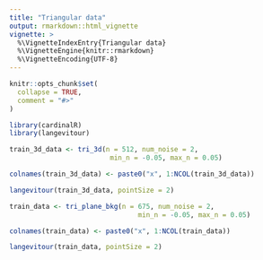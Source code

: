 ```yaml
---
title: "Triangular data"
output: rmarkdown::html_vignette
vignette: >
  %\VignetteIndexEntry{Triangular data}
  %\VignetteEngine{knitr::rmarkdown}
  %\VignetteEncoding{UTF-8}
---
```


```r
knitr::opts_chunk$set(
  collapse = TRUE,
  comment = "#>"
)
```

```r
library(cardinalR)
library(langevitour)
```

```r
train_3d_data <- tri_3d(n = 512, num_noise = 2, 
                         min_n = -0.05, max_n = 0.05)

colnames(train_3d_data) <- paste0("x", 1:NCOL(train_3d_data))

langevitour(train_3d_data, pointSize = 2)
```

```r
train_data <- tri_plane_bkg(n = 675, num_noise = 2, 
                                min_n = -0.05, max_n = 0.05)

colnames(train_data) <- paste0("x", 1:NCOL(train_data))

langevitour(train_data, pointSize = 2)
```
